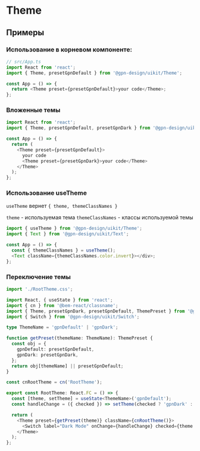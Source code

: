 
# Theme

## Примеры

### Использование в корневом компоненте:

```ts
// src/App.ts
import React from 'react';
import { Theme, presetGpnDefault } from '@gpn-design/uikit/Theme';

const App = () => {
  return <Theme preset={presetGpnDefault}>your code</Theme>;
};
```

### Вложенные темы

```ts
import React from 'react';
import { Theme, presetGpnDefault, presetGpnDark } from '@gpn-design/uikit/Theme';

const App = () => {
  return (
    <Theme preset={presetGpnDefault}>
      your code
      <Theme preset={presetGpnDark}>your code</Theme>
    </Theme>
  );
};
```

### Использование useTheme

`useTheme` вернет `{ theme, themeClassNames }`

`theme` - используемая тема
`themeClassNames` - классы используемой темы

```ts
import { useTheme } from '@gpn-design/uikit/Theme';
import { Text } from '@gpn-design/uikit/Text';

const App = () => {
  const { themeClassNames } = useTheme();
  <Text className={themeClassNames.color.invert}></div>;
};
```

### Переключение темы

```ts
import './RootTheme.css';

import React, { useState } from 'react';
import { cn } from '@bem-react/classname';
import { Theme, presetGpnDark, presetGpnDefault, ThemePreset } from '@gpn-design/uikit/Theme';
import { Switch } from '@gpn-design/uikit/Switch';

type ThemeName = 'gpnDefault' | 'gpnDark';

function getPreset(themeName: ThemeName): ThemePreset {
  const obj = {
    gpnDefault: presetGpnDefault,
    gpnDark: presetGpnDark,
  };
  return obj[themeName] || presetGpnDefault;
}

const cnRootTheme = cn('RootTheme');

export const RootTheme: React.FC = () => {
  const [theme, setTheme] = useState<ThemeName>('gpnDefault');
  const handleChange = ({ checked }) => setTheme(checked ? 'gpnDark' : 'gpnDefault');

  return (
    <Theme preset={getPreset(theme)} className={cnRootTheme()}>
      <Switch label="Dark Mode" onChange={handleChange} checked={theme === 'gpnDark'} />
    </Theme>
  );
};
```

<ExampleRoot />
